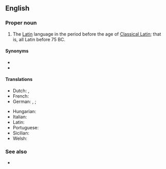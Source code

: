 ==English==
{{wp|lang=en}}

===Proper noun===
{{en-proper noun|head=[[old|Old]] [[Latin]]}}

# The [[Latin]] language in the period before the age of [[Classical Latin]]; that is, all Latin before 75 BC.

====Synonyms====
* {{l|en|Archaic Latin}}
* {{l|en|Early Latin}}

====Translations====
{{trans-top|Old Latin}}
* Dutch: {{t|nl|Oudlatijn|n}}, {{t+|nl|Vroeglatijn|n}}
* French: {{t+|fr|latin archaïque|m}}
* German: {{t+|de|Altlatein|n}}, {{t+|de|Altlateinisch|n}} {{q|often only used for later or younger Old Latin}}; {{t+|de|Frühlatein}} {{q|often only used for earlier or older Old Latin}}
{{trans-mid}}
* Hungarian: {{t|hu|ólatin}}
* Italian: {{t|it|latino arcaico|m}}
* Latin: {{t|la|prīsca Latīnitās|f}}
* Portuguese: {{t|pt|latim antigo|m}}
* Sicilian: {{t|scn|latinu anticu|m}}
* Welsh: {{t|cy|Hen Ladin|m}}
{{trans-bottom}}

===See also===
* {{list:varieties of Latin/en}}